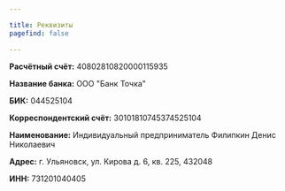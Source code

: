 ```yaml
---

title: Реквизиты
pagefind: false

---
```


**Расчётный счёт:**
40802810820000115935

**Название банка:**
ООО "Банк Точка"

**БИК:**
044525104

**Корреспондентский счёт:**
30101810745374525104

**Наименование:**
Индивидуальный предприниматель Филипкин Денис Николаевич

**Адрес:**
г. Ульяновск, ул. Кирова д. 6, кв. 225, 432048

**ИНН:**
731201040405
